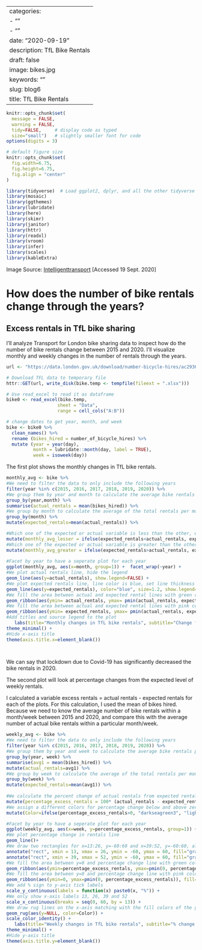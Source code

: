 
---
categories:
- ""
- ""
date: "2020-09-19"
description: TfL Bike Rentals
draft: false
image: bikes.jpg
keywords: ""
slug: blog6
title: TfL Bike Rentals
---

```r
knitr::opts_chunk$set(
  message = FALSE, 
  warning = FALSE, 
  tidy=FALSE,     # display code as typed
  size="small")   # slightly smaller font for code
options(digits = 3)

# default figure size
knitr::opts_chunk$set(
  fig.width=6.75, 
  fig.height=6.75,
  fig.align = "center"
)
```


```r
library(tidyverse)  # Load ggplot2, dplyr, and all the other tidyverse packages
library(mosaic)
library(ggthemes)
library(lubridate)
library(here)
library(skimr)
library(janitor)
library(httr)
library(readxl)
library(vroom)
library(infer)
library(scales)
library(kableExtra)
```
Image Source: [Intelligenttransport](https://www.intelligenttransport.com/transport-news/94415/tfl-and-santander-record-87-million-bike-hires-since-2010-launch/) [Accessed 19 Sept. 2020]

# How does the number of bike rentals change through the years?

## Excess rentals in TfL bike sharing

I'll analyze Transport for London bike sharing data to inspect how do the number of bike rentals change between 2015 and 2020. I'll visualize monthly and weekly changes in the number of rentals through the years.


```r
url <- "https://data.london.gov.uk/download/number-bicycle-hires/ac29363e-e0cb-47cc-a97a-e216d900a6b0/tfl-daily-cycle-hires.xlsx"

# Download TFL data to temporary file
httr::GET(url, write_disk(bike.temp <- tempfile(fileext = ".xlsx")))

# Use read_excel to read it as dataframe
bike0 <- read_excel(bike.temp,
                   sheet = "Data",
                   range = cell_cols("A:B"))

# change dates to get year, month, and week
bike <- bike0 %>% 
  clean_names() %>% 
  rename (bikes_hired = number_of_bicycle_hires) %>% 
  mutate (year = year(day),
          month = lubridate::month(day, label = TRUE),
          week = isoweek(day))
```

The first plot shows the monthly changes in TfL bike rentals.


```r

monthly_avg <- bike %>% 
#We need to filter the data to only include the following years
filter(year %in% c(2015, 2016, 2017, 2018, 2019, 2020)) %>% 
#We group them by year and month to calculate the average bike rentals per month in each year, this is the actual number of rentals in that particular month
group_by(year,month) %>% 
summarise(actual_rentals = mean(bikes_hired)) %>% 
#We group by month to calculate the average of the total rentals per month per year, this is the expected number of rentals for any year
group_by(month) %>% 
mutate(expected_rentals=mean(actual_rentals)) %>% 

#Which one of the expected or actual variable is less than the other, we store it by creating a new column
mutate(monthly_avg_lesser = ifelse(expected_rentals<actual_rentals, expected_rentals, actual_rentals)) %>% 
#Which one of the expected or actual variable is greater than the other, we store it by creating a new column
mutate(monthly_avg_greater = ifelse(expected_rentals>actual_rentals, expected_rentals, actual_rentals))  
  
#Facet by year to have a seperate plot for each year
ggplot(monthly_avg, aes(x=month, group=1)) +  facet_wrap(~year) +
#We plot actual rentals line, hide the legend
geom_line(aes(y=actual_rentals), show.legend=FALSE) + 
#We plot expected rentals line, line color is blue, set line thickness to 1.2, hide the legend  
geom_line(aes(y=expected_rentals), color="blue", size=1.2, show.legend=FALSE)  +
#We fill the area between actual and expected rental lines with green color when the actual rental is less than the expected rental 
geom_ribbon(aes(ymin= actual_rentals, ymax= pmin(actual_rentals, expected_rentals)), fill="darkseagreen3", show.legend=FALSE) +
#We fill the area between actual and expected rental lines with pink color when the expected rental is less than the actual rental 
geom_ribbon(aes(ymin= expected_rentals, ymax= pmin(actual_rentals, expected_rentals)), fill="lightpink3", show.legend=FALSE) + 
#Add titles and source legend to the plot  
   labs(title="Monthly changes in TfL bike rentals", subtitle="Change from monthly average shown in blue \nand calculated between 2015-2019", y="bike rentals", caption="Source: TfL, London Data Source") +
theme_minimal() +
#Hide x-axis title
theme(axis.title.x=element_blank())

 


```

We can say that lockdown due to Covid-19 has significantly decreased the bike rentals in 2020.

The second plot will look at percentage changes from the expected level of weekly rentals.

I calculated a variable excess rentals = actual rentals - expected rentals for each of the plots. For this calculation, I used the mean of bikes hired. Because we need to know the average number of bike rentals within a month/week between 2015 and 2020, and compare this with the average number of actual bike rentals within a particular month/week. 


```r

weekly_avg <- bike %>% 
#We need to filter the data to only include the following years  
filter(year %in% c(2015, 2016, 2017, 2018, 2019, 2020)) %>% 
#We group them by year and week to calculate the average bike rentals per week in each year, this is the actual number of rentals in that particular week
group_by(year, week) %>% 
summarise(avg1 = mean(bikes_hired)) %>% 
mutate(actual_rentals=avg1) %>% 
#We group by week to calculate the average of the total rentals per month per year, this is the expected number of rentals for any year
group_by(week) %>% 
mutate(expected_rentals=mean(avg1)) %>% 
  
#We calculate the percent change of actual rentals from expected rentals
mutate(percentage_excess_rentals = 100* (actual_rentals - expected_rentals)/expected_rentals) %>% 
#We assign a different colors for percentage change below and above zero   
mutate(Color=ifelse(percentage_excess_rentals>0, "darkseagreen3", "lightpink3")) 

#Facet by year to have a seperate plot for each year
ggplot(weekly_avg, aes(x=week, y=percentage_excess_rentals, group=1)) + facet_wrap(~year) +
#We plot percentage change in rentals line
geom_line()+ 
#We draw two rectangles for x=13:26, y=-60:60 and x=39:52, y=-60:60, alpha defines transparency of the rectangles, we make them transparent by taking it 0.5  
annotate("rect", xmin = 13, xmax = 26, ymin = -60, ymax = 60, fill="gray82", alpha = 0.5) +
annotate("rect", xmin = 39, xmax = 52, ymin = -60, ymax = 60, fill="gray82", alpha = 0.5) +
#We fill the area between y=0 and percentage change line with green color when the percentage change is greater than zero
geom_ribbon(aes(ymin=percentage_excess_rentals, ymax=pmin(0, percentage_excess_rentals)), fill="darkseagreen3") +
#We fill the area between y=0 and percentage change line with pink color when the percentage change is less than zero  
geom_ribbon(aes(ymin=0, ymax=pmin(0, percentage_excess_rentals)), fill="lightpink3") + 
#We add % sign to y-axis tick labels  
scale_y_continuous(labels = function(x) paste0(x, "%")) +
#We only show x-axis labels 13, 26, 39 and 52 
scale_x_continuous(breaks = seq(0, 60, by = 13)) +
#We draw rug lines on the x-axis matching with the fill colors of the geom_ribbon
geom_rug(aes(y=NULL, color=Color)) +
scale_color_identity() +
   labs(title="Weekly changes in TfL bike rentals", subtitle="% change from weekly averages \ncalculated between 2015-2019", caption="Source: TfL, London Data Source") +
theme_minimal() +
#Hide y-axis title
theme(axis.title.y=element_blank())




```

